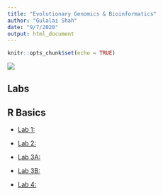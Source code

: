 ```yaml
---
title: "Evolutionary Genomics & Bioinformatics"
author: "Gulalai Shah"
date: "9/7/2020"
output: html_document
---
```


```r
knitr::opts_chunk$set(echo = TRUE)
```



![](Shah_Gulalai.JPG)

## Labs
## R Basics

- [Lab 1:](lab1_Gulalai.html)

- [Lab 2:](lab2.html)

- [Lab 3A:](Lab3A.html)

- [Lab 3B:](Lab3B.html)

- [Lab 4:](Lab4.html)





